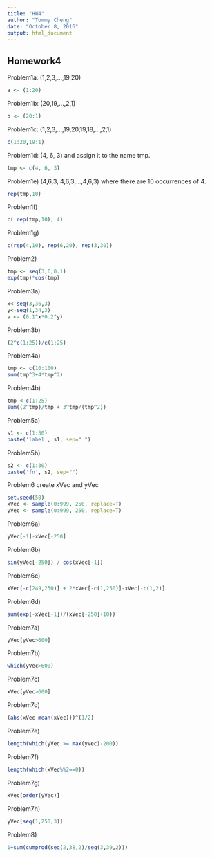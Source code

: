 ```yaml
---
title: "HW4"
author: "Tommy Cheng"
date: "October 8, 2016"
output: html_document
---
```


## Homework4
Problem1a: (1,2,3,...,19,20)
```r
a <- (1:20)
```

Problem1b: (20,19,...,2,1)
```r
b <- (20:1)
```

Problem1c: (1,2,3,...,19,20,19,18,...,2,1)	
```r
c(1:20,19:1)
```

Problem1d: (4,	6,	3)	and	assign	it	to	the	name	tmp.	
```r
tmp <- c(4, 6, 3)
```
Problem1e) (4,6,3, 4,6,3,...,4,6,3) where there are 10 occurrences of 4.
```r
rep(tmp,10)
```
Problem1f)
```r
c( rep(tmp,10), 4)
```
Problem1g)
```r
c(rep(4,10), rep(6,20), rep(3,30))
```
Problem2)
```r
tmp <- seq(3,6,0.1)
exp(tmp)*cos(tmp)
```
Problem3a)
```r
x<-seq(3,36,3)
y<-seq(1,34,3)
v <- (0.1^x*0.2^y)
```
Problem3b)
```r
(2^c(1:25))/c(1:25)
```
Problem4a)
```r
tmp <- c(10:100)
sum(tmp^3+4*tmp^2)
```
Problem4b)
```r
tmp <-c(1:25)
sum((2^tmp)/tmp + 3^tmp/(tmp^2))
```
Problem5a)
```r
s1 <- c(1:30)
paste('label', s1, sep=" ")
```
Problem5b)
```r
s2 <- c(1:30)
paste('fn', s2, sep="")
```
Problem6 create xVec and yVec
```r
set.seed(50)
xVec <- sample(0:999, 250, replace=T)
yVec <- sample(0:999, 250, replace=T)
```
Problem6a)
```r
yVec[-1]-xVec[-250]
```
Problem6b)
```r
sin(yVec[-250]) / cos(xVec[-1])
```
Problem6c)
```r
xVec[-c(249,250)] + 2*xVec[-c(1,250)]-xVec[-c(1,2)]
```
Problem6d)
```r
sum(exp(-xVec[-1])/(xVec[-250]+10))
```
Problem7a)
```r
yVec[yVec>600]
```
Problem7b)
```r
which(yVec>600)
```
Problem7c)
```r
xVec[yVec>600]
```
Problem7d)
```r
(abs(xVec-mean(xVec)))^(1/2)
```
Problem7e)
```r
length(which(yVec >= max(yVec)-200))
```
Problem7f)
```r
length(which(xVec%%2==0))
```
Problem7g)
```r
xVec[order(yVec)]
```
Problem7h)
```r
yVec[seq(1,250,3)]
```
Problem8)
```r
1+sum(cumprod(seq(2,38,2)/seq(3,39,2)))
```

